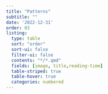 ```yaml
---
title: "Patterns"
subtitle: ""
date: '2022-12-31'
order: 03
listing:
  type: table
  sort: "order"
  sort-ui: false
  filter-ui: false
  contents: "*/*.qmd"
  fields: [image, title,reading-time]
  table-striped: true
  table-hover: true
  categories: numbered
---
```


